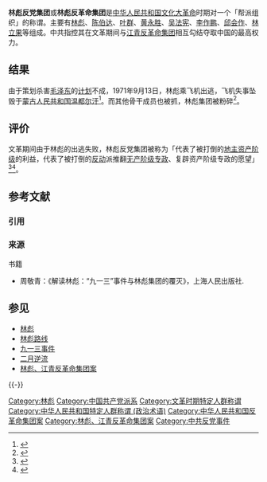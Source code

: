 '''林彪反党集团'''或'''林彪反革命集团'''是[[中华人民共和国|中华人民共和国]][[文化大革命|文化大革命]]时期对一个「帮派组织」的称谓。主要有[[林彪|林彪]]、[[陈伯达|陈伯达]]、[[叶群|叶群]]、[[黄永胜|黄永胜]]、[[吴法宪|吴法宪]]、[[李作鹏|李作鹏]]、[[邱会作|邱会作]]、[[林立果|林立果]]等组成。中共指控其在文革期间与[[江青反革命集团|江青反革命集团]]相互勾结夺取中国的最高权力。

== 结果 ==
由于策划杀害[[毛泽东|毛泽东]]的[[五七一工程纪要|计划]]不成，1971年9月13日，林彪乘飞机出逃，飞机失事坠毁于[[蒙古人民共和国|蒙古人民共和国]][[温都尔汗|温都尔汗]]<ref>{{cite web|title=1972年彭德怀听闻林彪反党后称“我不活了”|url=http://news.ifeng.com/history/zhongguoxiandaishi/detail_2011_09/22/9383623_0.shtml|accessdate=2014-01-26|date=2011-09-22|publisher=凤凰网|archive-url=https://web.archive.org/web/20190603094610/http://news.ifeng.com/history/zhongguoxiandaishi/detail_2011_09/22/9383623_0.shtml|archive-date=2019-06-03|dead-url=no}}</ref>。而其他骨干成员也被抓，林彪集团被粉碎<ref>{{cite web|title=退休将军谈周恩来如何布置抓捕林彪集团成员|url=http://news.qq.com/a/20120111/001005_2.htm|accessdate=2014-01-26|date=2012-01-11|publisher=腾讯网|archive-url=https://web.archive.org/web/20190613110129/https://news.qq.com/a/20120111/001005_2.htm|archive-date=2019-06-13|dead-url=no}}</ref>。

== 评价 ==
文革期间由于林彪的出逃失败，林彪反党集团被称为「代表了被打倒的[[土地主|地主]][[资产阶级|资产阶级]]的利益，代表了被打倒的[[反动|反动]]派推翻[[无产阶级专政|无产阶级专政]]、复辟资产阶级专政的愿望」<ref>{{cite web|title=论林彪反党集团的社会基础|url=http://marxistphilosophy.org/Hongqi/75/197503-20.htm|accessdate=2014-01-26|publisher=MARXIST PHILOSOPHY|archive-url=https://web.archive.org/web/20170728175138/http://marxistphilosophy.org/Hongqi/75/197503-20.htm|archive-date=2017-07-28|dead-url=no}}</ref><ref>{{cite journal|title=《论林彪反党集团》|author=[[姚文元|姚文元]]|journal=《思想战线》|issue=02期|year=1975年}}</ref>。

== 参考文献 ==
=== 引用 ===
{{Reflist}}

=== 来源 ===
{{ReflistH}}
; 书籍
* 周敬青：《解读林彪：“九一三”事件与林彪集团的覆灭》，上海人民出版社.
{{ReflistF}}

== 参见 ==
{{Portal box|中国共产党|中华人民共和国|政治}}
* [[林彪|林彪]]
* [[林彪路线|林彪路线]]
* [[九一三事件|九一三事件]]
* [[二月逆流|二月逆流]]
* [[林彪、江青反革命集团案|林彪、江青反革命集团案]]

{{-}}
{{中国共产党派系}}
{{文革时期政治案件}}

[[Category:林彪|Category:林彪]]
[[Category:中国共产党派系|Category:中国共产党派系]]
[[Category:文革时期特定人群称谓|Category:文革时期特定人群称谓]]
[[Category:中华人民共和国特定人群称谓_(政治术语)|Category:中华人民共和国特定人群称谓 (政治术语)]]
[[Category:中华人民共和国反革命集团案|Category:中华人民共和国反革命集团案]]
[[Category:林彪、江青反革命集团案|Category:林彪、江青反革命集团案]]
[[Category:中共反党事件|Category:中共反党事件]]